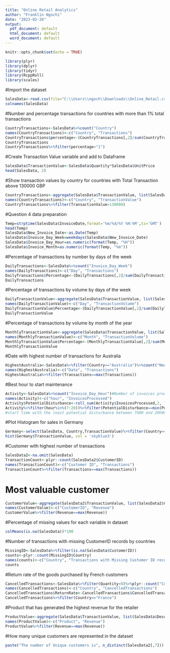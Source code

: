---
title: "Online Retail Analytics"
author: "Franklin Ngochi"
date: "2023-02-26"
output:
  pdf_document: default
  html_document: default
  word_document: default
---

```{r setup, include=FALSE}
knitr::opts_chunk$set(echo = TRUE)
```

```{r}
library(plyr)
library(dplyr)
library(tidyr)
library(RcppRoll)
library(scales)
```

#Import the dataset
```{r}
SalesData<-read.csv(file="C:\\Users\\ngoch\\Downloads\\Online_Retail.csv", header=TRUE, sep=",")
colnames(SalesData)
```

#Number and percentage transactions for countries with more than 1% total transactions 
```{r}
CountryTransactions<-SalesData%>%count("Country")
names(CountryTransactions)<-c("Country", "Transactions")
CountryTransactions$percentage<-(CountryTransactions[,2]/sum(CountryTransactions[,2]))*100
CountryTransactions
CountryTransactions%>%filter(percentage>"1")
```

#Create Transaction Value variable and add to Dataframe 
```{r}
SalesData$TransactionValue<-SalesData$Quantity*SalesData$UnitPrice
head(SalesData, 2)
```

#Show transaction values by country for countries with Total Transaction above 130000 GBP 
```{r}
CountryTransactions<-aggregate(SalesData$TransactionValue, list(SalesData$Country), FUN=sum)
names(CountryTransactions)<-c("Country", "TransactionValue")
CountryTransactions%>%filter(TransactionValue>130000)
```

#Question 4 data preparation

```{r}
Temp=strptime(SalesData$InvoiceDate,format='%m/%d/%Y %H:%M',tz='GMT')
head(Temp)
SalesData$New_Invoice_Date<-as.Date(Temp)
SalesData$Invoice_Day_Week=weekdays(SalesData$New_Invoice_Date)
SalesData$Invoice_Day_Hour=as.numeric(format(Temp, "%H"))
SalesData$Invoice_Month=as.numeric(format(Temp, "%m"))
```

#Percentage of transactions by number by days of the week

```{r}
DailyTransactions<-SalesData%>%count("Invoice_Day_Week")
names(DailyTransactions)<-c("Day", "Transactions")
DailyTransactions$Percentage<-(DailyTransactions[,2]/sum(DailyTransactions[,2]))*100
DailyTransactions
```
#Percentage of transactions by volume by days of the week

```{r}
DailyTransactionValue<-aggregate(SalesData$TransactionValue, list(SalesData$Invoice_Day_Week), FUN=sum)
names(DailyTransactionValue)<-c("Day", "TransactionVolume")
DailyTransactionValue$Percentage<-(DailyTransactionValue[,2]/sum(DailyTransactionValue[,2]))*100
DailyTransactionValue
```

#Percentage of transactions by volume by month of the year
```{r}
MonthlyTransactionValue<-aggregate(SalesData$TransactionValue, list(SalesData$Invoice_Month), FUN=sum)
names(MonthlyTransactionValue)<-c("Month", "TransactionVolume")
MonthlyTransactionValue$Percentage<-(MonthlyTransactionValue[,2]/sum(MonthlyTransactionValue[,2]))*100
MonthlyTransactionValue
```

#Date with highest number of transactions for Australia
```{r}
HighestAustralia<-SalesData%>%filter(Country=="Australia")%>%count("New_Invoice_Date")
names(HighestAustralia)<-c("Date", "Transactions")
HighestAustralia%>%filter(Transactions==max(Transactions))
```
#Best hour to start maintenance
```{r}
Activity<-SalesData%>%count("Invoice_Day_Hour")#Number of invoices processed each hour
names(Activity)<-c("hour", "InvoicesProcessed")
Activity$PotentialDisturbance<-roll_sum(Activity$InvoicesProcessed,2, fill=NA)#Effect of two-hour interruption on processing per start time
Activity%>%filter(hour%in%(7:20))%>%filter(PotentialDisturbance==min(PotentialDisturbance, na.rm=TRUE))
#start time with the least potential disturbance between 7h00 and 20h00 is 19h00
```

#Plot Histogram for sales in Germany
```{r}
Germany<-select(SalesData, Country,TransactionValue)%>%filter(Country=="Germany")
hist(Germany$TransactionValue, col = 'skyblue3')
```

#Customer with highest number of transactions 
```{r}
SalesData2<-na.omit(SalesData)
TransactionCount<-plyr::count(SalesData2$CustomerID)
names(TransactionCount)<-c("Customer ID", "Transactions")
TransactionCount%>%filter(Transactions==max(Transactions))

```
# Most valuable customer
```{r}
CustomerValue<-aggregate(SalesData2$TransactionValue, list(SalesData2$CustomerID), FUN=sum)
names(CustomerValue)<-c("CustomerID", "Revenue")
CustomerValue%>%filter(Revenue==max(Revenue))
```

#Percentage of missing values for each variable in dataset 
```{r}
colMeans(is.na(SalesData))*100
```

#Number of transactions with missing CustomerID records by countries 
```{r}
MissingID<-SalesData%>%filter(is.na(SalesData$CustomerID))
counts<-plyr::count(MissingID$Country)
names(counts)<-c("Country", "Transactions with Missing Customer ID records")
counts
```


#Return rate of the goods purchased by French customers 

```{r}
CancelledTransactions<-SalesData%>%filter(Quantity<0)%>%plyr::count("Country")
names(CancelledTransactions)<-c("Country", "CancelledTransactions")
CancelledTransactions$ReturnRate<-CancelledTransactions$CancelledTransactions/nrow(SalesData)
CancelledTransactions%>%filter(Country=="France")


```


#Product that has generated the highest revenue for the retailer

```{r}
ProductValue<-aggregate(SalesData$TransactionValue, list(SalesData$Description), FUN=sum)
names(ProductValue)<-c("Product", "Revenue")
ProductValue%>%filter(Revenue==max(Revenue))
```
#How many unique customers are represented in the dataset 
```{r}
paste("The number of Unique customers is", n_distinct(SalesData2[,7]))
```


